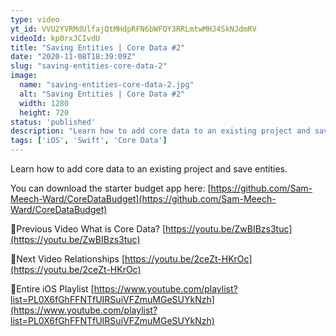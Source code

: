 ```yaml
---
type: video
yt_id: VVU2YVRMdUlfajQtMHdpRFN6bWFQY3RRLmtwMHJ4SkNJdmRV
videoId: kp0rxJCIvdU
title: "Saving Entities | Core Data #2"
date: "2020-11-08T18:39:09Z"
slug: "saving-entities-core-data-2"
image: 
  name: "saving-entities-core-data-2.jpg"
  alt: "Saving Entities | Core Data #2"
  width: 1280
  height: 720
status: 'published'
description: "Learn how to add core data to an existing project and save entities."
tags: ['iOS', 'Swift', 'Core Data']
---
```


Learn how to add core data to an existing project and save entities.

You can download the starter budget app here: [https://github.com/Sam-Meech-Ward/CoreDataBudget](https://github.com/Sam-Meech-Ward/CoreDataBudget)

🔗Previous Video
What is Core Data? [https://youtu.be/ZwBIBzs3tuc](https://youtu.be/ZwBIBzs3tuc)

🔗Next Video
Relationships [https://youtu.be/2ceZt-HKrOc](https://youtu.be/2ceZt-HKrOc)

🔗Entire iOS Playlist 
[https://www.youtube.com/playlist?list=PL0X6fGhFFNTfUIRSuiVFZmuMGeSUYkNzh](https://www.youtube.com/playlist?list=PL0X6fGhFFNTfUIRSuiVFZmuMGeSUYkNzh)


